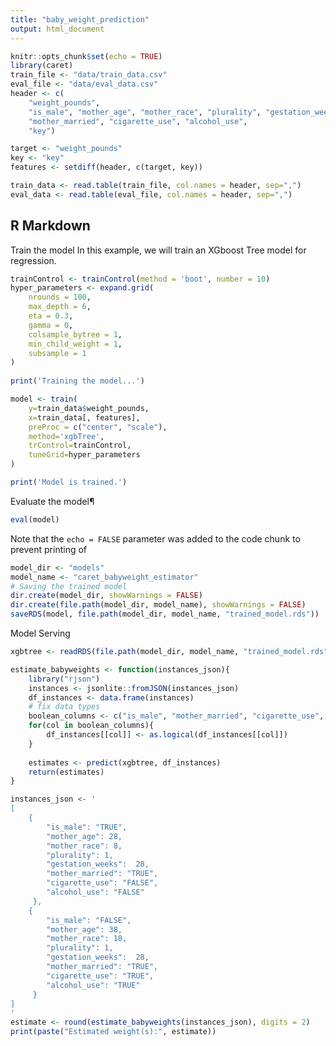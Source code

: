 ```yaml
---
title: "baby_weight_prediction"
output: html_document
---
```


```r
knitr::opts_chunk$set(echo = TRUE)
library(caret)
train_file <- "data/train_data.csv"
eval_file <- "data/eval_data.csv"
header <- c(
    "weight_pounds", 
    "is_male", "mother_age", "mother_race", "plurality", "gestation_weeks", 
    "mother_married", "cigarette_use", "alcohol_use", 
    "key")

target <- "weight_pounds"
key <- "key"
features <- setdiff(header, c(target, key))

train_data <- read.table(train_file, col.names = header, sep=",")
eval_data <- read.table(eval_file, col.names = header, sep=",")

```

## R Markdown

Train the model
In this example, we will train an XGboost Tree model for regression.

```r
trainControl <- trainControl(method = 'boot', number = 10)
hyper_parameters <- expand.grid(
    nrounds = 100,
    max_depth = 6,
    eta = 0.3,
    gamma = 0,
    colsample_bytree = 1,
    min_child_weight = 1,
    subsample = 1
)
  
print('Training the model...')

model <- train(
    y=train_data$weight_pounds, 
    x=train_data[, features], 
    preProc = c("center", "scale"),
    method='xgbTree', 
    trControl=trainControl,
    tuneGrid=hyper_parameters
)

print('Model is trained.')
```

Evaluate the model¶

```r
eval(model)
```
Note that the `echo = FALSE` parameter was added to the code chunk to prevent printing of 
```r

model_dir <- "models"
model_name <- "caret_babyweight_estimator"
# Saving the trained model
dir.create(model_dir, showWarnings = FALSE)
dir.create(file.path(model_dir, model_name), showWarnings = FALSE)
saveRDS(model, file.path(model_dir, model_name, "trained_model.rds"))

```

Model Serving

```r
xgbtree <- readRDS(file.path(model_dir, model_name, "trained_model.rds"))

estimate_babyweights <- function(instances_json){
    library("rjson")
    instances <- jsonlite::fromJSON(instances_json)
    df_instances <- data.frame(instances)
    # fix data types
    boolean_columns <- c("is_male", "mother_married", "cigarette_use", "alcohol_use")
    for(col in boolean_columns){
        df_instances[[col]] <- as.logical(df_instances[[col]])
    }
    
    estimates <- predict(xgbtree, df_instances)
    return(estimates) 
}

instances_json <- '
[
    {
        "is_male": "TRUE",
        "mother_age": 28,
        "mother_race": 8,
        "plurality": 1,
        "gestation_weeks":  28,
        "mother_married": "TRUE",
        "cigarette_use": "FALSE",
        "alcohol_use": "FALSE"
     },
    {
        "is_male": "FALSE",
        "mother_age": 38,
        "mother_race": 18,
        "plurality": 1,
        "gestation_weeks":  28,
        "mother_married": "TRUE",
        "cigarette_use": "TRUE",
        "alcohol_use": "TRUE"
     }
]
'
estimate <- round(estimate_babyweights(instances_json), digits = 2)
print(paste("Estimated weight(s):", estimate))
```

